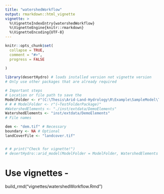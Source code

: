 ```yaml
---
title: "watershedWorkflow"
output: rmarkdown::html_vignette
vignette: >
  %\VignetteIndexEntry{watershedWorkflow}
  %\VignetteEngine{knitr::rmarkdown}
  %\VignetteEncoding{UTF-8}
---
```


```r

knitr::opts_chunk$set(
  collapse = TRUE,
  comment = "#>",
  progress = FALSE
  
)
```

<!-- $$(K_{macro} -  K_{FieldCond}) {\frac{W_{surf}-Field_{cap}}{d_{soil}}} ({\frac{Sat_{mc} - Field_{cap}}{d_{soil} + K_{FieldCond}}})^{-1}$$ -->
<!-- $${\frac{W_{surf}-Field_{cap}}{d_{soil}}}$$ -->
<!-- $$ {\frac{Sat_{mc} - Field_{cap}}{d_{soil} + K_{FieldCond}}$$ -->
```r
library(desertHydro) # loads installed version not vignette version
# Only use other packages that are already required

```

```r
# Important steps
# Location or file path to save the 
ModelFolder <- r"(C:\Thesis\Arid-Land-Hydrology\R\Example\SampleModel\TestFolderPackage)" 
# # # ModelFolder <- r"(~TestFolderPackage)"
#WatershedElements <- "./inst/extdata/DemoElements"
WatershedElements <- "inst/extdata/DemoElements"
# File names

dem <- "dem.tif" # Necessary
boundary <- NA # Optional
landCoverFile <- "landcover.tif"


# # print("Check for vignette!")
# desertHydro::arid_model(ModelFolder = ModelFolder, WatershedElements = WatershedElements, demFile = dem, boundary = landCoverFile)

```

# Use vignettes -
build_rmd("vignettes/watershedWorkflow.Rmd")
